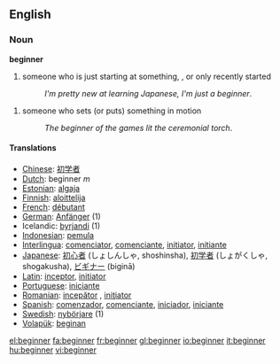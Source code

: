 ==English==
===Noun===

'''beginner'''
{{WikiSaurus-link}}
#someone who is just starting at something, , or only recently started
#:''I'm pretty new at learning Japanese, I'm just a beginner''.

#someone who sets (or puts) something in motion
#:''The beginner of the games lit the ceremonial torch''.

==== Translations ====
*[[Chinese]]: [[初学者]]
*[[Dutch]]: beginner ''m''
*[[Estonian]]: [[algaja]]
*[[Finnish]]: [[aloittelija]]
*[[French]]: [[débutant]] {{m}}
*[[German]]: [[Anfänger]] {{m}} (1)
*Icelandic: [[byrjandi]] {{m}} (1)
*[[Indonesian]]: [[mula|pemula]]
*[[Interlingua]]: [[comenciator]], [[comenciante]], [[initiator]], [[initiante]]
*[[Japanese]]: [[初心者]] (しょしんしゃ, shoshinsha), [[初学者]] (しょがくしゃ, shogakusha), [[ビギナー]] (biginā)
*[[Latin]]: [[inceptor]], [[initiator]]
*[[Portuguese]]: [[iniciante]]
*[[Romanian]]: [[incepător]] {{m}}, [[iniţiator]] {{m}}
*[[Spanish]]: [[comenzador]], [[comenciante]], [[iniciador]], [[iniciante]]
*[[Swedish]]: [[nybörjare]] (1) 
*[[Volapük]]: [[beginan]]

[[el:beginner]]
[[fa:beginner]]
[[fr:beginner]]
[[gl:beginner]]
[[io:beginner]]
[[it:beginner]]
[[hu:beginner]]
[[vi:beginner]]